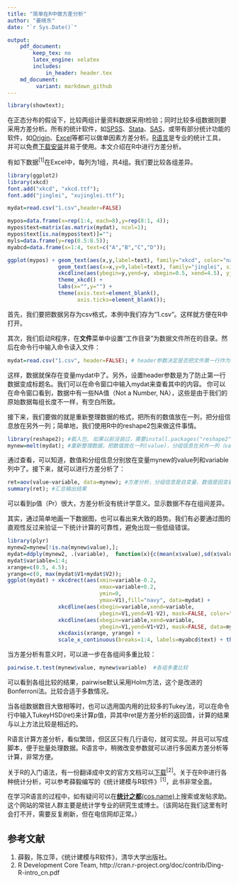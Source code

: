 ```yaml
---
title: "简单在R中做方差分析"
author: "姜晓东"
date: "`r Sys.Date()`"

output:
    pdf_document:
        keep_tex: no
        latex_engine: xelatex
        includes:
            in_header: header.tex
    md_document:
         variant: markdown_github
---
```

```r
library(showtext);
```

在正态分布的假设下，比较两组计量资料数据采用t检验；同时比较多组数据则要采用方差分析。所有的统计软件，如[SPSS](http://jingyan.baidu.com/article/c35dbcb02e15018917fcbc62.html)、[Stata](http://wenku.baidu.com/link?url=80qnowgwIrWkjzdQp82yqhbrfQGKJm8YcKVJuG0x1C8miSeuCpgX5GvpC7yn5BlMj-Lp4Mrlje_8qG29EFtO2yGbvxLq747yZnkxOehSP0q)、[SAS](http://wenku.baidu.com/link?url=NIIhFEinPLKbvuDANEf6TAP5ZCfvUvaCBgkg5arPkWgFc-dDD49-GewhRT9NaA8b3qi0vZhNelIz56GuW0zyEDmAOXVf8KYNeTbxx_DenyO)，或带有部分统计功能的软件，如[Origin](http://wenku.baidu.com/link?url=YYAKjTsMpi0iSNIJN3F0JQdzsOxyhi6DfhP13SXmKbNGBylsOLb8CzzUznb5GjMGuz654W0UgAcPs7BEGPpNRP8mJaeCLA2hYyxCEnYZbmS)、[Excel](http://jingyan.baidu.com/article/48b558e3547bcf7f38c09af1.html)等都可以做单因素方差分析。[R语言](http://www.r-project.org/)是专业的统计工具，并可以免费[下载安装](http://ftp.ctex.org/mirrors/CRAN/)并易于使用。本文介绍在R中进行方差分析。

有如下数据^[1]^在Excel中，每列为1组，共4组。我们要比较各组差异。


```r
library(ggplot2)
library(xkcd)
font.add("xkcd", "xkcd.ttf");
font.add("jinglei", "xujinglei.ttf");

mydat=read.csv("1.csv",header=FALSE)

mypos=data.frame(x=rep(1:4, each=8),y=rep(8:1, 4));
mypos$text=matrix(as.matrix(mydat), ncol=1);
mypos$text[is.na(mypos$text)]="";
myls=data.frame(y=rep(0.5:8.5));
myabcd=data.frame(x=1:4, text=c("A","B","C","D"));

ggplot(mypos) + geom_text(aes(x,y,label=text), family="xkcd", color="navy") + 
                geom_text(aes(x=x,y=9,label=text), family="jinglei", size=11, color="red", data=myabcd) +
                xkcdline(aes(ybegin=y,yend=y, xbegin=0.5, xend=4.5), yjitteramount=0.2, color="grey", data=myls) +
                theme_xkcd() +
                labs(x="",y="") +
                theme(axis.text=element_blank(),
                      axis.ticks=element_blank());

```

首先，我们要把数据另存为csv格式，本例中我们存为“1.csv”。这样就方便在R中打开。

其次，我们启动R程序，在**文件**菜单中设置“工作目录”为数据文件所在的目录。然后在命令行中输入命令读入文件：

```r
mydat=read.csv("1.csv", header=FALSE); # header参数决定是否把文件第一行作为标题名。
```

这样，数据就保存在变量mydat中了。另外，设置header参数是为了防止第一行数据变成标题名。我们可以在命令窗口中输入mydat来查看其中的内容。 你可以在命令窗口看到，数据中有一些NA值（Not a Number, NA），这些是由于我们的原始数据每组长度不一样，有空白所致。

接下来，我们要做的就是重新整理数据的格式，把所有的数值放在一列，把分组信息放在另外一列；简单地，我们使用R中的reshape2包来做这件事情。

```r
library(reshape2); #载入包, 如果以前没装过，需要install.packages("reshape2")命令安装。
mynew=melt(mydat); #重新整理数据，把数值放在一列(value)，分组信息在另外一列（variable）。

```

通过查看，可以知道，数值和分组信息分别放在变量mynew的value列和variable列中了。接下来，就可以进行方差分析了：

```r
ret=aov(value~variable, data=mynew); #方差分析，分组信息是自变量，数值是因变量
summary(ret); #汇总输出结果
```

可以看到p值（Pr）很大，方差分析没有统计学意义。显示数据不存在组间差异。

其实，通过简单地画一下数据图，也可以看出来大致的趋势。我们有必要通过图的直观性反过来验证一下统计计算的可靠性，避免出现一些低级错误。

```r
library(plyr)
mynew2=mynew[!is.na(mynew$value),];
mydat=ddply(mynew2, .(variable),  function(x){c(mean(x$value),sd(x$value))});
mydat$variable=1:4;
xrange=c(0.5, 4.5);
yrange=c(0, max(mydat$V1+mydat$V2));
ggplot(mydat) + xkcdrect(aes(xmin=variable-0.2,
                             xmax=variable+0.2,
                             ymin=0,
                             ymax=V1),fill="navy", data=mydat) +
                xkcdline(aes(xbegin=variable,xend=variable,
                             ybegin=V1,yend=V1-V2), mask=FALSE, color="white", data=mydat)+
                xkcdline(aes(xbegin=variable,xend=variable,
                             ybegin=V1,yend=V1+V2), mask=FALSE, data=mydat)+
                xkcdaxis(xrange, yrange) + 
                scale_x_continuous(breaks=1:4, labels=myabcd$text) + theme_xkcd() ;

```




当方差分析有意义时，可以进一步在各组间多重比较：

```r
pairwise.t.test(mynew$value, mynew$variable)  #各组多重比较
```
可以看到各组比较的结果，pairwise默认采用Holm方法，这个是改进的Bonferroni法。比较合适于多数情况。

当各组数据数目大致相等时，也可以选用国内用的比较多的Tukey法，可以在命令行中输入TukeyHSD(ret)来计算p值，异其中ret是方差分析的返回值，计算的结果与以上方法比较是相近的。

R语言计算方差分析，看似繁琐，但区区只有几行语句，就可实现。并且可以写成脚本，便于批量处理数据。R语言中，稍微改变参数就可以进行多因素方差分析等计算，非常方便。

关于R的入门语法，有一份翻译成中文的官方文档可以[下载](http://cran.r-project.org/doc/contrib/Ding-R-intro_cn.pdf)^[2]^。关于在R中进行各种统计分析，可以参考薛毅编写的《统计建模与R软件》^[1]^，此书非常全面。

在学习R语言的过程中，如有疑问可以在[**统计之都**(cos.name)](http://cos.name)上搜索或发帖求助。这个网站的常驻人群主要是统计学专业的研究生或博士。（该网站在我们这里有时会打不开，需要反复刷新，但在电信网却正常。）

## 参考文献
1. 薛毅，陈立萍，《统计建模与R软件》，清华大学出版社。
2. R Development Core Team, http://cran.r-project.org/doc/contrib/Ding-R-intro_cn.pdf

